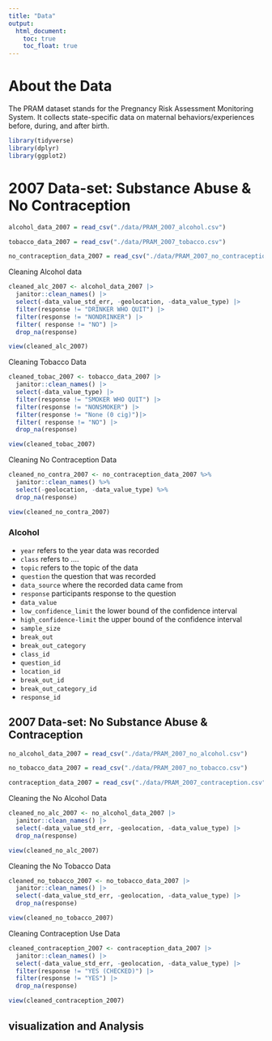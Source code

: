```yaml
---
title: "Data"
output: 
  html_document:
    toc: true
    toc_float: true
---
```



# About the Data

The PRAM dataset stands for the Pregnancy Risk Assessment Monitoring System. It collects state-specific data on maternal behaviors/experiences before, during, and after birth.

```r
library(tidyverse)
library(dplyr)
library(ggplot2)
```

# 2007 Data-set: Substance Abuse & No Contraception

```r
alcohol_data_2007 = read_csv("./data/PRAM_2007_alcohol.csv")

tobacco_data_2007 = read_csv("./data/PRAM_2007_tobacco.csv")

no_contraception_data_2007 = read_csv("./data/PRAM_2007_no_contraception.csv")
```

Cleaning Alcohol data 

```r
cleaned_alc_2007 <- alcohol_data_2007 |>
  janitor::clean_names() |>
  select(-data_value_std_err, -geolocation, -data_value_type) |>
  filter(response != "DRINKER WHO QUIT") |>
  filter(response != "NONDRINKER") |>
  filter( response != "NO") |>
  drop_na(response)

view(cleaned_alc_2007)
```

Cleaning Tobacco Data

```r
cleaned_tobac_2007 <- tobacco_data_2007 |>
  janitor::clean_names() |>
  select(-data_value_type) |>
  filter(response != "SMOKER WHO QUIT") |>
  filter(response != "NONSMOKER") |>
  filter(response != "None (0 cig)")|>
  filter( response != "NO") |>
  drop_na(response)

view(cleaned_tobac_2007)
```


Cleaning No Contraception Data

```r
cleaned_no_contra_2007 <- no_contraception_data_2007 %>%
  janitor::clean_names() %>%
  select(-geolocation, -data_value_type) %>%
  drop_na(response)

view(cleaned_no_contra_2007)
```

### Alcohol

- `year`  refers to the year data was recorded
- `class` refers to ....
- `topic` refers to the topic of the data
- `question` the question that was recorded 
- `data_source` where the recorded data came from
- `response` participants response to the question 
- `data_value` 
- `low_confidence_limit` the lower bound of the confidence interval 
- `high_confidence-limit` the upper bound of the confidence interval
- `sample_size`
- `break_out`
- `break_out_category`
- `class_id`
- `question_id`
- `location_id`
- `break_out_id`
- `break_out_category_id`
- `response_id`

## 2007 Data-set: No Substance Abuse & Contraception


```r
no_alcohol_data_2007 = read_csv("./data/PRAM_2007_no_alcohol.csv")

no_tobacco_data_2007 = read_csv("./data/PRAM_2007_no_tobacco.csv")

contraception_data_2007 = read_csv("./data/PRAM_2007_contraception.csv")
```

Cleaning the No Alcohol Data

```r
cleaned_no_alc_2007 <- no_alcohol_data_2007 |>
  janitor::clean_names() |>
  select(-data_value_std_err, -geolocation, -data_value_type) |>
  drop_na(response)

view(cleaned_no_alc_2007)
```

Cleaning the No Tobacco Data
```r
cleaned_no_tobacco_2007 <- no_tobacco_data_2007 |>
  janitor::clean_names() |>
  select(-data_value_std_err, -geolocation, -data_value_type) |>
  drop_na(response)

view(cleaned_no_tobacco_2007)
```

Cleaning Contraception Use Data
```r
cleaned_contraception_2007 <- contraception_data_2007 |>
  janitor::clean_names() |>
  select(-data_value_std_err, -geolocation, -data_value_type) |>
  filter(response != "YES (CHECKED)") |>
  filter(response != "YES") |>
  drop_na(response)

view(cleaned_contraception_2007)
```

## visualization and Analysis
